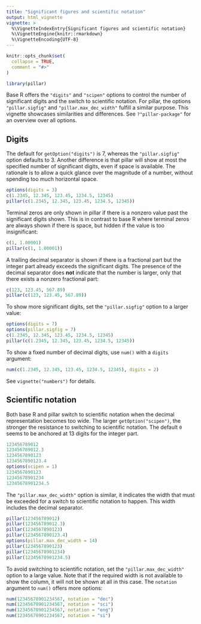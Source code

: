 ```yaml
---
title: "Significant figures and scientific notation"
output: html_vignette
vignette: >
  %\VignetteIndexEntry{Significant figures and scientific notation}
  %\VignetteEngine{knitr::rmarkdown}
  %\VignetteEncoding{UTF-8}
---
```


```r
knitr::opts_chunk$set(
  collapse = TRUE,
  comment = "#>"
)
```

```r
library(pillar)
```

Base R offers the `"digits"` and `"scipen"` options to control the number of significant digits and the switch to scientific notation.
For pillar, the options `"pillar.sigfig"` and `"pillar.max_dec_width"` fulfill a similar purpose.
This vignette showcases similarities and differences.
See `?"pillar-package"` for an overview over all options.

## Digits

The default for `getOption("digits")` is 7, whereas the `"pillar.sigfig"` option defaults to 3.
Another difference is that pillar will show at most the specified number of significant digits, even if space is available.
The rationale is to allow a quick glance over the magnitude of a number, without spending too much horizontal space.

```r
options(digits = 3)
c(1.2345, 12.345, 123.45, 1234.5, 12345)
pillar(c(1.2345, 12.345, 123.45, 1234.5, 12345))
```

Terminal zeros are only shown in pillar if there is a nonzero value past the significant digits shown.
This is in contrast to base R where terminal zeros are always shown if there is space, but hidden if the value is too insignificant:

```r
c(1, 1.00001)
pillar(c(1, 1.00001))
```

A trailing decimal separator is shown if there is a fractional part but the integer part already exceeds the significant digits.
The presence of the decimal separator does **not** indicate that the number is larger, only that there exists a nonzero fractional part:

```r
c(123, 123.45, 567.89)
pillar(c(123, 123.45, 567.89))
```

To show more significant digits, set the `"pillar.sigfig"` option to a larger value:

```r
options(digits = 7)
options(pillar.sigfig = 7)
c(1.2345, 12.345, 123.45, 1234.5, 12345)
pillar(c(1.2345, 12.345, 123.45, 1234.5, 12345))
```

To show a fixed number of decimal digits, use `num()` with a `digits` argument:

```r
num(c(1.2345, 12.345, 123.45, 1234.5, 12345), digits = 2)
```

See `vignette("numbers")` for details.

## Scientific notation

Both base R and pillar switch to scientific notation when the decimal representation becomes too wide.
The larger `getOption("scipen")`, the stronger the resistance to switching to scientific notation.
The default `0` seems to be anchored at 13 digits for the integer part.

```r
123456789012
123456789012.3
1234567890123
1234567890123.4
options(scipen = 1)
1234567890123
12345678901234
12345678901234.5
```

The `"pillar.max_dec_width"` option is similar, it indicates the width that must be exceeded for a switch to scientific notation to happen.
This width includes the decimal separator.

```r
pillar(123456789012)
pillar(123456789012.3)
pillar(1234567890123)
pillar(1234567890123.4)
options(pillar.max_dec_width = 14)
pillar(1234567890123)
pillar(12345678901234)
pillar(12345678901234.5)
```

To avoid switching to scientific notation, set the `"pillar.max_dec_width"` option to a large value.
Note that if the required width is not available to show the column, it will not be shown at all in this case.
The `notation` argument to `num()` offers more options:

```r
num(12345678901234567, notation = "dec")
num(12345678901234567, notation = "sci")
num(12345678901234567, notation = "eng")
num(12345678901234567, notation = "si")
```
